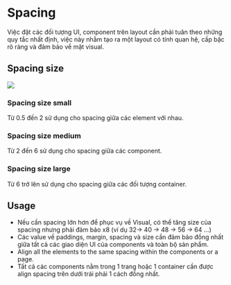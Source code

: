 
<Meta title="Foundations/Spacing" />

# Spacing

Việc đặt các đối tượng UI, component trên layout cần phải tuân theo những quy tắc nhất định, việc này nhằm tạo ra một layout có tính quan hệ, cấp bậc rõ ràng và đảm bảo về mặt visual.

## Spacing size

<img src="/src/assets/media/image14.png" />

### Spacing size small

Từ 0.5 đến 2 sử dụng cho spacing giữa các element với nhau.

### Spacing size medium

Từ 2 đến 6 sử dụng cho spacing giữa các component.

### Spacing size large

Từ 6 trở lên sử dụng cho spacing giữa các đối tượng container.

## Usage

- Nếu cần spacing lớn hơn để phục vụ về Visual, có thể tăng size của spacing nhưng phải đảm bảo x8 (ví dụ 32-> 40 -> 48 -> 56 -> 64 ...)
- Các value về paddings, margin, spacing và size cần đảm bảo đồng nhất giữa tất cả các giao diện UI của components và toàn bộ sản phẩm.
- Align all the elements to the same spacing within the components or a page.
- Tất cả các components nằm trong 1 trang hoặc 1 container cần được align spacing trên dưới trái phải 1 cách đồng nhất.
